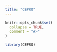 ```yaml
---
title: "CEPRO"
---
```


```r
knitr::opts_chunk$set(
  collapse = TRUE,
  comment = "#>"
)
```

```r
library(CEPRO)
```
